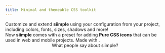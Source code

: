 ```yaml
---
title: Minimal and themeable CSS toolkit
---
```



<Welcome />

<Separator />

<Section title="Fully customizable. Really." link="/configuration" icon="pen">
    Customize and extend <b>siimple</b> using your configuration from your project, including 
    colors, fonts, sizes, shadows and more!
</Section>
<ThemeExample />

<Section title="With pure CSS icons" icon="heart" link="/packages/icons">
    Now <b>siimple</b> comes with a preset for adding <b>Pure CSS icons</b> that can be used in web and mobile projects. 
    Made with <i className="icon-heart"></i>.
</Section>
<IconsGallery />

<Separator />

<div align="center" className="has-mb-8 has-mt-24">
    <div className="title has-size-6 has-weight-black">What people say about siimple?</div>
</div>
<Testimonials />
